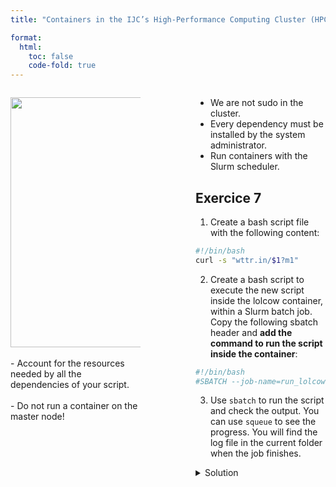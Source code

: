```yaml
---
title: "Containers in the IJC’s High-Performance Computing Cluster (HPC) "

format: 
  html:
    toc: false
    code-fold: true
---
```


::: columns
::: {.column width="45%"}
![](media/container_hpc.jpeg){width="400px"}\
\
- Account for the resources needed by all the dependencies of your script.\
\
- Do not run a container on the master node!
:::

::: {.column width="10%"}
<!-- empty column to create gap -->
:::

::: {.column width="45%"}
-   We are not sudo in the cluster.
-   Every dependency must be installed by the system administrator.
-   Run containers with the Slurm scheduler.

::: {.callout-note icon="false"}
## Exercice 7

1.  Create a bash script file with the following content:

``` bash
#!/bin/bash 
curl -s "wttr.in/$1?m1"
```

2.  Create a bash script to execute the new script inside the lolcow container, within a Slurm batch job. Copy the following sbatch header and **add the command to run the script inside the container**:

``` bash
#!/bin/bash 
#SBATCH --job-name=run_lolcow
```

3.  Use `sbatch` to run the script and check the output. You can use `squeue` to see the progress. You will find the log file in the current folder when the job finishes.

<details>

<summary>Solution</summary>

``` bash
  vim wtt.sh
  
  #!/bin/bash 
  curl -s "wttr.in/$1?m1"
  
  vim wtt.slm
  
  #!/bin/bash 
  #SBATCH --job-name=run_wtt
  singularity exec steam.sif bash wtt.sh
  
  sbatch wtt.slm
```

</details>
:::
:::
:::
